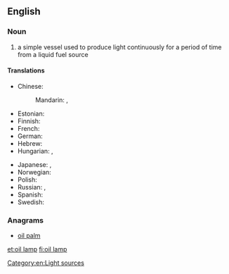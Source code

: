 ==English==
{{wikipedia|oil lamp}}

===Noun===
{{en-noun|sg=[[oil]] [[lamp]]}}

# a simple vessel used to produce light continuously for a period of time from a liquid fuel source

====Translations====
{{trans-top|a simple vessel used to produce light}}
* Chinese:
*: Mandarin: {{t|cmn|油燈|sc=Hani}}, {{t|cmn|油灯|tr=yóudēng|sc=Hani}}
* Estonian: {{t-|et|õlilamp}}
* Finnish: {{t+|fi|öljylamppu}}
* French: {{t+|fr|lampe à huile|f}}
* German: {{t+|de|Öllampe|f}}
* Hebrew: {{t-|he|עששית|tr=ashashit|sc=Hebr}}
* Hungarian: {{t-|hu|olajlámpa}}, {{t-|hu|petróleumlámpa}}
{{trans-mid}}
* Japanese: {{t-|ja|石油ランプ|tr=sekiyu ranpu|sc=Jpan}}, {{t-|ja|オイルランプ|tr=oiruranpu|sc=Jpan}}
* Norwegian: {{t-|no|oljelampe}}
* Polish: {{t+|pl|kaganek|m}}
* Russian: {{t+|ru|коптилка|f|tr=koptílka|sc=Cyrl}}, {{t-|ru|масляная лампа|f|tr=másljanaja lámpa|sc=Cyrl}}
* Spanish: {{t+|es|candil|m}}
* Swedish: {{t-|sv|oljelampa}}
{{trans-bottom}}

===Anagrams===
* [[oil palm#English|oil palm]]

[[Category:en:Light sources]]

[[et:oil lamp]]
[[fi:oil lamp]]